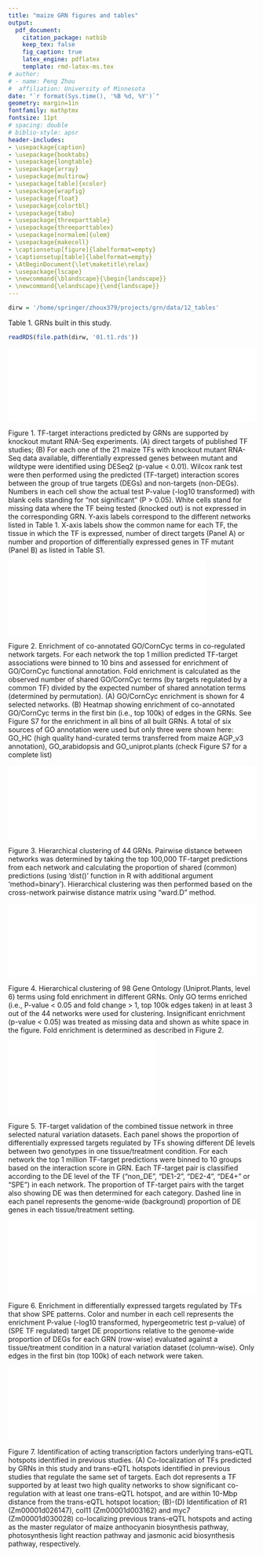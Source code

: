 ```yaml
---
title: "maize GRN figures and tables"
output:
  pdf_document:
    citation_package: natbib
    keep_tex: false
    fig_caption: true
    latex_engine: pdflatex
    template: rmd-latex-ms.tex
# author:
# - name: Peng Zhou
#  affiliation: University of Minnesota
date: "`r format(Sys.time(), '%B %d, %Y')`"
geometry: margin=1in
fontfamily: mathptmx
fontsize: 11pt
# spacing: double
# biblio-style: apsr
header-includes:
- \usepackage{caption}
- \usepackage{booktabs}
- \usepackage{longtable}
- \usepackage{array}
- \usepackage{multirow}
- \usepackage[table]{xcolor}
- \usepackage{wrapfig}
- \usepackage{float}
- \usepackage{colortbl}
- \usepackage{tabu}
- \usepackage{threeparttable}
- \usepackage{threeparttablex}
- \usepackage[normalem]{ulem}
- \usepackage{makecell}
- \captionsetup[figure]{labelformat=empty}
- \captionsetup[table]{labelformat=empty}
- \AtBeginDocument{\let\maketitle\relax}
- \usepackage{lscape}
- \newcommand{\blandscape}{\begin{landscape}}
- \newcommand{\elandscape}{\end{landscape}}
---
```

\pagenumbering{gobble}

```r
dirw = '/home/springer/zhoux379/projects/grn/data/12_tables'
```

Table 1. GRNs built in this study.
```r
readRDS(file.path(dirw, '01.t1.rds'))
```

\pagebreak
![]($grn/data/14_eval_sum/05.pval.pdf){width=100%}

Figure 1.  TF-target interactions predicted by GRNs are supported by knockout mutant RNA-Seq experiments. (A) direct targets of published TF studies; (B) For each one of the 21 maize TFs with knockout mutant RNA-Seq data available, differentially expressed genes between mutant and wildtype were identified using DESeq2 (p-value < 0.01).  Wilcox rank test were then performed using the predicted (TF-target) interaction scores between the group of true targets (DEGs) and non-targets (non-DEGs).  Numbers in each cell show the actual test P-value (-log10 transformed) with blank cells standing for “not significant” (P > 0.05). White cells stand for missing data where the TF being tested (knocked out) is not expressed in the corresponding GRN.  Y-axis labels correspond to the different networks listed in Table 1.  X-axis labels show the common name for each TF, the tissue in which the TF is expressed, number of direct targets (Panel A) or number and proportion of differentially expressed genes in TF mutant (Panel B) as listed in Table S1.

\pagebreak
![]($grn/data/14_eval_sum/07.go.pdf){width=80%}

Figure 2.  Enrichment of co-annotated GO/CornCyc terms in co-regulated network targets.  For each network the top 1 million predicted TF-target associations were binned to 10 bins and assessed for enrichment of GO/CornCyc functional annotation.  Fold enrichment is calculated as the observed number of shared GO/CornCyc terms (by targets regulated by a common TF) divided by the expected number of shared annotation terms (determined by permutation).  (A) GO/CornCyc enrichment is shown for 4 selected networks.  (B) Heatmap showing enrichment of co-annotated GO/CornCyc terms in the first bin (i.e., top 100k) of edges in the GRNs.  See Figure S7 for the enrichment in all bins of all built GRNs.  A total of six sources of GO annotation were used but only three were shown here: GO_HC (high quality hand-curated terms transferred from maize AGP_v3 annotation), GO_arabidopsis and GO_uniprot.plants (check Figure S7 for a complete list)

\pagebreak
![]($grn/data/14_eval_sum/03.hc.pdf){width=100%}

Figure 3.  Hierarchical clustering of 44 GRNs.  Pairwise distance between networks was determined by taking the top 100,000 TF-target predictions from each network and calculating the proportion of shared (common) predictions (using ‘dist()’ function in R with additional argument ‘method=binary’).  Hierarchical clustering was then performed based on the cross-network pairwise distance matrix using “ward.D” method.

\pagebreak
![]($grn/data/14_eval_sum/09.go.heat.pdf){width=100%}

Figure 4.  Hierarchical clustering of 98 Gene Ontology (Uniprot.Plants, level 6) terms using fold enrichment in different GRNs.  Only GO terms enriched (i.e., P-value < 0.05 and fold change > 1, top 100k edges taken) in at least 3 out of the 44 networks were used for clustering.  Insignificant enrichment (p-value < 0.05) was treated as missing data and shown as white space in the figure.  Fold enrichment is determined as described in Figure 2.

\pagebreak
![]($grn/data/14_eval_sum/11.nv.1.pdf){width=60%}

Figure 5.  TF-target validation of the combined tissue  network in three selected natural variation datasets.  Each panel shows the proportion of differentially expressed targets regulated by TFs showing different DE levels between two genotypes in one tissue/treatment condition.  For each network the top 1 million TF-target predictions were binned to 10 groups based on the interaction score in GRN.  Each TF-target pair is classified according to the DE level of the TF (“non_DE”, “DE1-2”, “DE2-4”, “DE4+” or “SPE”) in each network.  The proportion of TF-target pairs with the target also showing DE was then determined for each category.  Dashed line in each panel represents the genome-wide (background) proportion of DE genes in each tissue/treatment setting.

\pagebreak
![]($grn/data/14_eval_sum/11.nv.3.pdf){width=100%}

Figure 6.  Enrichment in differentially expressed targets regulated by TFs that show SPE patterns.  Color and number in each cell represents the enrichment P-value (-log10 transformed, hypergeometric test p-value) of (SPE TF regulated) target DE proportions relative to the genome-wide proportion of DEGs for each GRN (row-wise) evaluated against a tissue/treatment condition in a natural variation dataset (column-wise).  Only edges in the first bin (top 100k) of each network were taken.

\pagebreak
![]($grn/data/14_eval_sum/fig6.pdf){width=85%}

Figure 7.  Identification of acting transcription factors underlying trans-eQTL hotspots identified in previous studies.  (A) Co-localization of TFs predicted by GRNs in this study and trans-eQTL hotspots identified in previous studies that regulate the same set of targets.  Each dot represents a TF supported by at least two high quality networks to show significant co-regulation with at least one trans-eQTL hotspot, and are within 10-Mbp distance from the trans-eQTL hotspot location;  (B)-(D) Identification of R1 (Zm00001d026147), col11 (Zm00001d003162) and myc7 (Zm00001d030028) co-localizing previous trans-eQTL hotspots and acting as the master regulator of maize anthocyanin biosynthesis pathway, photosynthesis light reaction pathway and jasmonic acid biosynthesis pathway, respectively.